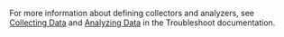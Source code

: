For more information about defining collectors and analyzers, see [Collecting Data](https://troubleshoot.sh/docs/collect/)
and [Analyzing Data](https://troubleshoot.sh/docs/analyze/) in the Troubleshoot documentation.
